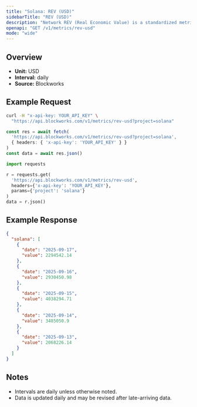 ```yaml
---
title: "Solana: REV (USD)"
sidebarTitle: "REV (USD)"
description: "Network REV (Real Economic Value) is a standardized metric that tracks blockchain value accrual generated by user activity. REV consists of both in-protocol transaction fees and out-of-protocol tips that users pay for transaction execution, so it measures the monetary demand to transact onchain."
openapi: "GET /v1/metrics/rev-usd"
mode: "wide"
---
```


## Overview

- **Unit:** USD
- **Interval:** daily
- **Source:** Blockworks

## Example Request

<CodeGroup>

```bash cURL
curl -H "x-api-key: YOUR_API_KEY" \
  "https://api.blockworks.com/v1/metrics/rev-usd?project=solana"
```

```typescript TypeScript
const res = await fetch(
  'https://api.blockworks.com/v1/metrics/rev-usd?project=solana',
  { headers: { 'x-api-key': 'YOUR_API_KEY' } }
)
const data = await res.json()
```

```python Python
import requests

r = requests.get(
  'https://api.blockworks.com/v1/metrics/rev-usd',
  headers={'x-api-key': 'YOUR_API_KEY'},
  params={'project': 'solana'}
)
data = r.json()
```

</CodeGroup>

## Example Response

```json
{
  "solana": [
    {
      "date": "2025-09-17",
      "value": 2294542.14
    },
    {
      "date": "2025-09-16",
      "value": 2930450.98
    },
    {
      "date": "2025-09-15",
      "value": 4038294.71
    },
    {
      "date": "2025-09-14",
      "value": 3485050.9
    },
    {
      "date": "2025-09-13",
      "value": 2068226.14
    }
  ]
}
```

## Notes
- Intervals are daily unless otherwise noted.
- Data is updated daily and may be revised after late-arriving data.